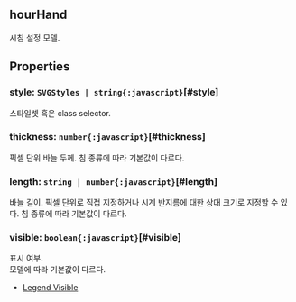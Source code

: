 ## hourHand
시침 설정 모델.
## Properties

### style: `SVGStyles | string{:javascript}`[#style]
스타일셋 혹은 class selector.  

### thickness: `number{:javascript}`[#thickness]
픽셀 단위 바늘 두께.
침 종류에 따라 기본값이 다르다.  

### length: `string | number{:javascript}`[#length]
바늘 길이.
픽셀 단위로 직접 지정하거나 시계 반지름에 대한 상대 크기로 지정할 수 있다.
침 종류에 따라 기본값이 다르다.  

### visible: `boolean{:javascript}`[#visible]
표시 여부.\
모델에 따라 기본값이 다르다.
- [Legend Visible](https:/jsfiddle.net/gh/get/library/pure/realgrid/realchart-demo/tree/master/common/visible)  
